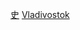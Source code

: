 {{Catnav|頁面分類|各種主題的頁面分類|依俄羅斯各聯邦直轄市來作的分類|俄羅斯各地歷史}}
{{Catnav|頁面分類|各種主題的頁面分類|依俄羅斯各邊疆區來作的分類|俄羅斯各地歷史}}
{{Catnav|頁面分類|各種主題的頁面分類|依俄羅斯各州來作的分類|俄羅斯各地歷史}}
{{Catnav|頁面分類|各種主題的頁面分類|依俄羅斯各共和國來作的分類|俄羅斯各地歷史}}
{{Catnav|頁面分類|各種主題的頁面分類|依俄羅斯各自治州來作的分類|俄羅斯各地歷史}}
{{Catnav|頁面分類|各種主題的頁面分類|依俄羅斯各自治區來作的分類|俄羅斯各地歷史}}
{{Catnav|頁面分類|各種主題的頁面分類|依俄羅斯各城市來作的分類|俄羅斯各地歷史}}
{{Catnav|頁面分類|歷史|各國歷史|俄羅斯歷史|俄羅斯各地歷史}}
{{Commonscat|History of Vladivostok}}
{{Catmore}}
[[Category:海參崴|史]]
[[Category:俄羅斯各城市歷史|Vladivostok]]
